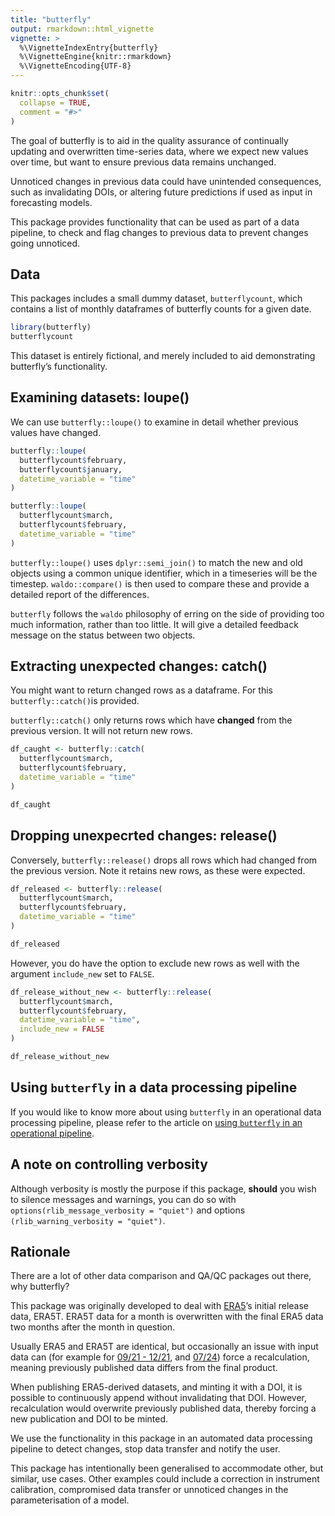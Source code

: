 ```yaml
---
title: "butterfly"
output: rmarkdown::html_vignette
vignette: >
  %\VignetteIndexEntry{butterfly}
  %\VignetteEngine{knitr::rmarkdown}
  %\VignetteEncoding{UTF-8}
---
```


```r
knitr::opts_chunk$set(
  collapse = TRUE,
  comment = "#>"
)
```

The goal of butterfly is to aid in the quality assurance of continually updating and overwritten time-series data, where we expect new values over time, but want to ensure previous data remains unchanged. 

Unnoticed changes in previous data could have unintended consequences, such as invalidating DOIs, or altering future predictions if used as input in forecasting models.

This package provides functionality that can be used as part of a data pipeline, to check and flag changes to previous data to prevent changes going unnoticed.

## Data

This packages includes a small dummy dataset, `butterflycount`, which contains a list of monthly dataframes of butterfly counts for a given date. 

```r
library(butterfly)
butterflycount
```

This dataset is entirely fictional, and merely included to aid demonstrating butterfly's functionality.

## Examining datasets: loupe()

We can use `butterfly::loupe()` to examine in detail whether previous values have changed.

```r
butterfly::loupe(
  butterflycount$february,
  butterflycount$january,
  datetime_variable = "time"
)

butterfly::loupe(
  butterflycount$march,
  butterflycount$february,
  datetime_variable = "time"
)
```

`butterfly::loupe()` uses `dplyr::semi_join()` to match the new and old objects using a common unique identifier, which in a timeseries will be the timestep. `waldo::compare()` is then used to compare these and provide a detailed report of the differences.

`butterfly` follows the `waldo` philosophy of erring on the side of providing too much information, rather than too little. It will give a detailed feedback message on the status between two objects.

## Extracting unexpected changes: catch()

You might want to return changed rows as a dataframe. For this `butterfly::catch()`is provided.

`butterfly::catch()` only returns rows which have **changed** from the previous version. It will not return new rows.

```r
df_caught <- butterfly::catch(
  butterflycount$march,
  butterflycount$february,
  datetime_variable = "time"
)

df_caught
```

## Dropping unexpecrted changes: release()

Conversely, `butterfly::release()` drops all rows which had changed from the previous version. Note it retains new rows, as these were expected.

```r
df_released <- butterfly::release(
  butterflycount$march,
  butterflycount$february,
  datetime_variable = "time"
)

df_released
```

However, you do have the option to exclude new rows as well with the argument `include_new` set to `FALSE`.

```r
df_release_without_new <- butterfly::release(
  butterflycount$march,
  butterflycount$february,
  datetime_variable = "time",
  include_new = FALSE
)

df_release_without_new

```

## Using `butterfly` in a data processing pipeline

If you would like to know more about using `butterfly` in an operational data processing pipeline, please refer to the article on  [using `butterfly` in an operational pipeline](https://thomaszwagerman.github.io/butterfly/articles/butterfly_in_pipeline.html).

## A note on controlling verbosity

Although verbosity is mostly the purpose if this package, **should** you wish to silence messages and warnings, you can do so with `options(rlib_message_verbosity = "quiet")` and options `(rlib_warning_verbosity = "quiet")`.

## Rationale

There are a lot of other data comparison and QA/QC packages out there, why butterfly?

This package was originally developed to deal with [ERA5](https://cds.climate.copernicus.eu/datasets/reanalysis-era5-single-levels?tab=documentation)'s initial release data, ERA5T. ERA5T data for a month is overwritten with the final ERA5 data two months after the month in question. 

Usually ERA5 and ERA5T are identical, but occasionally an issue with input data can (for example for [09/21 - 12/21](https://confluence.ecmwf.int/display/CKB/ERA5T+issue+in+snow+depth), and [07/24](https://forum.ecmwf.int/t/final-validated-era5-product-to-differ-from-era5t-in-july-2024/6685)) force a recalculation, meaning previously published data differs from the final product.

When publishing ERA5-derived datasets, and minting it with a DOI, it is possible to continuously append without invalidating that DOI. However, recalculation would overwrite previously published data, thereby forcing a new publication and DOI to be minted. 

We use the functionality in this package in an automated data processing pipeline to detect changes, stop data transfer and notify the user.

This package has intentionally been generalised to accommodate other, but similar, use cases. Other examples could include a correction in instrument calibration, compromised data transfer or unnoticed changes in the parameterisation of a model.
